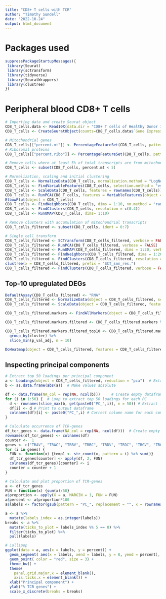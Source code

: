 ```yaml
---
title: "CD8+ T cells with TCR"
author: "Timothy Sundell"
date: "2022-10-24"
output: html_document
---
```


# Packages used
```r
suppressPackageStartupMessages({
 library(Seurat)
 library(sctransform)
 library(tidyverse)
 library(SeuratWrappers)
 library(clustree)
})
```

# Peripheral blood CD8+ T cells
```r
# Importing data and create Seurat object
CD8_T_cells.data <- Read10X(data.dir = "CD8+ T cells of Healthy Donor 1/filtered_feature_bc_matrix/")
CD8_T_cells <- CreateSeuratObject(counts=CD8_T_cells.data$`Gene Expression`, project = "CD8_T_cells", min.cells = 3, min.features = 200)

# Mitochondrial genes
CD8_T_cells[["percent.mt"]] <- PercentageFeatureSet(CD8_T_cells, pattern = "^MT-")
# Ribosomal proteins
CD8_T_cells[["percent.ribo"]] <- PercentageFeatureSet(CD8_T_cells, pattern = "^RP[SL]")

# Remove cells where at least 5% of total transcripts are from mitochondrial origin
CD8_T_cells <- subset(CD8_T_cells, percent.mt < 5)

# Normalization, scaling and initial clustering
CD8_T_cells <- NormalizeData(CD8_T_cells, normalization.method = "LogNormalize", scale.factor = 10000)
CD8_T_cells <- FindVariableFeatures(CD8_T_cells, selection.method = "vst", nfeatures = 2000)
CD8_T_cells <- ScaleData(CD8_T_cells, features = rownames(CD8_T_cells))
CD8_T_cells <- RunPCA(CD8_T_cells, features = VariableFeatures(object = CD8_T_cells))
ElbowPlot(object = CD8_T_cells)
CD8_T_cells <- FindNeighbors(CD8_T_cells, dims = 1:10, nn.method = "rann")
CD8_T_cells <- FindClusters(CD8_T_cells, resolution = c(0.4))
CD8_T_cells <- RunUMAP(CD8_T_cells, dims= 1:10)

# Remove clusters with accumulation of mitochondrial transcripts
CD8_T_cells_filtered <- subset(CD8_T_cells, ident = 0:7)

# Single cell transform
CD8_T_cells_filtered <- SCTransform(CD8_T_cells_filtered, verbose = FALSE, ncells = NULL)
CD8_T_cells_filtered <- RunPCA(CD8_T_cells_filtered, verbose = FALSE)
CD8_T_cells_filtered <- RunUMAP(CD8_T_cells_filtered, dims = 1:20, verbose = FALSE)
CD8_T_cells_filtered <- FindNeighbors(CD8_T_cells_filtered, dims = 1:20, verbose = FALSE, nn.method = "rann")
CD8_T_cells_filtered <- FindClusters(CD8_T_cells_filtered, resolution = c(seq(from = 0.1, to = 2.0, by = 0.1)))
clustree(x = CD8_T_cells_filtered, prefix = "SCT_snn_res.")
CD8_T_cells_filtered <- FindClusters(CD8_T_cells_filtered, verbose = FALSE, resolution = c(0.4))
```

## Top-10 upregulated DEGs
```r
DefaultAssay(CD8_T_cells_filtered) <- "RNA"
CD8_T_cells_filtered <- NormalizeData(object = CD8_T_cells_filtered, scale.factor = 10000)
CD8_T_cells_filtered <- ScaleData(object = CD8_T_cells_filtered, features = rownames(CD8_T_cells_filtered))

CD8_T_cells_filtered.markers <- FindAllMarkers(object = CD8_T_cells_filtered, logfc.threshold = 0.25, CD8_T_cells.use = "negbinom", only.pos = T, return.thresh = 0.05)

CD8_T_cells_filtered.markers.filtered <- CD8_T_cells_filtered.markers %>% filter(p_val_adj > 0 & p_val_adj < 0.05)

CD8_T_cells_filtered.markers.filtered_top10 <- CD8_T_cells_filtered.markers.filtered %>%
  group_by(cluster) %>%
  slice_min(p_val_adj, n = 10)

DoHeatmap(object = CD8_T_cells_filtered, features = CD8_T_cells_filtered.markers.filtered_top10$gene, raster = F)
```

## Inspecting principal components
```r
# Extract top 50 loadings per principal component
a <- Loadings(object = CD8_T_cells_filtered, reduction = "pca")  # Extract loadings for PCA
b <- as.data.frame(abs(a))  # Make values absolute

df <- data.frame(NA_col = rep(NA, ncol(b)))     # Create empty dataframe
for (i in 1:50) {  # Loop to extract top 50 loadings for each PC
  d <- rownames(slice_max(b, get(paste0("PC_",i)), n = 50)) # Extract loadings
  df[i] <- d # Print to output dataframe
  colnames(df)[i] <- paste0("PC_",i) # Correct column name for each component
}

# Calculate occurrence of TCR-genes
df_tcr_genes <- data.frame(NA_col = rep(NA, ncol(df)))  # Create empty dataframe
rownames(df_tcr_genes) <- colnames(df)
counter <-  1
genes <- c("TRAV", "TRAC", "TRBV", "TRBC", "TRDV", "TRDC", "TRGV", "TRGC")
for (i in genes) {
  FUN <- function(x) {temp1 <- str_count(x, pattern = i) %>% sum()}
  df_tcr_genes[counter] <- apply(df, 2, FUN)
  colnames(df_tcr_genes)[counter] <- i
  counter = counter + 1
}

# Calculate and plot proportion of TCR-genes
a <- df_tcr_genes
FUN = function(x) {sum(x)/50}
a$proportion <- apply(X = a, MARGIN = 1, FUN = FUN)  
a$percent <- a$proportion*100
a$labels <- factor(gsub(pattern = "PC_", replacement = "", x = rownames(a)), levels = 1:50)

a <- a %>%
  mutate(labels_index = as.integer(labels))
breaks <- a %>%
  mutate(ticks_to_plot = labels_index %% 5 == 0) %>%
  filter(ticks_to_plot) %>%
  pull(labels)

# Lollipop
ggplot(data = a, aes(x = labels, y = percent)) +
  geom_segment( aes(x = labels, xend = labels, y = 0, yend = percent), color = "grey") +
  geom_point( color = "red", size = 3) +
  theme_bw() +
  theme(
    panel.grid.major.x = element_blank(),
    axis.ticks.x = element_blank()) +
  xlab("Principal component") +
  ylab("% TCR genes") +
  scale_x_discrete(breaks = breaks)
```


